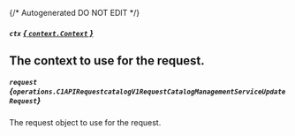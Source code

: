{/* Autogenerated DO NOT EDIT  */}

##### `ctx` [*{ `context.Context` }*](https://pkg.go.dev/context#Context)
The context to use for the request.
---
##### `request` *{`operations.C1APIRequestcatalogV1RequestCatalogManagementServiceUpdateRequest`}*
The request object to use for the request.

<Collapsible openLabel={Labels.showProperties} closeLabel={Labels.hideProperties}>
  <C1APIRequestcatalogV1RequestCatalogManagementServiceUpdateRequest />
</Collapsible>


